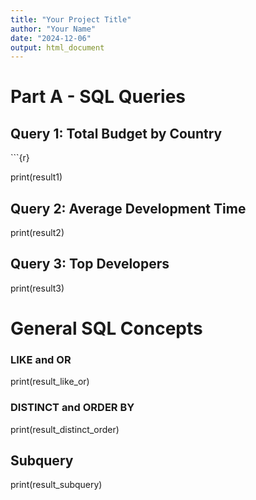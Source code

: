 ```yaml
---
title: "Your Project Title"
author: "Your Name"
date: "2024-12-06"
output: html_document
---
```


# Part A - SQL Queries

## Query 1: Total Budget by Country

\`\`\`{r}

print(result1)

## Query 2: Average Development Time

print(result2)

## Query 3: Top Developers

print(result3)

# General SQL Concepts

### LIKE and OR

print(result_like_or)

### DISTINCT and ORDER BY

print(result_distinct_order)

## Subquery

print(result_subquery)
